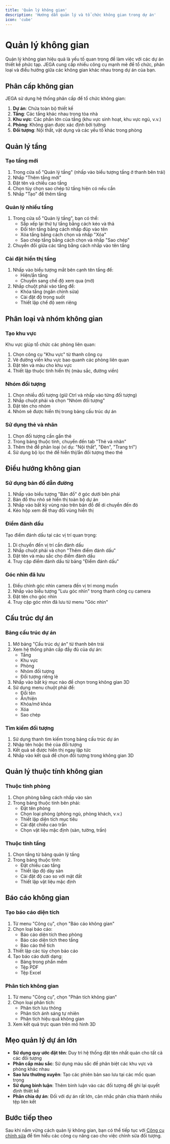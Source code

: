 ```yaml
---
title: 'Quản lý không gian'
description: 'Hướng dẫn quản lý và tổ chức không gian trong dự án'
icon: 'cube'
---
```


# Quản lý không gian

Quản lý không gian hiệu quả là yếu tố quan trọng để làm việc với các dự án thiết kế phức tạp. JEGA cung cấp nhiều công cụ mạnh mẽ để tổ chức, phân loại và điều hướng giữa các không gian khác nhau trong dự án của bạn.

## Phân cấp không gian

JEGA sử dụng hệ thống phân cấp để tổ chức không gian:

1. **Dự án**: Chứa toàn bộ thiết kế
2. **Tầng**: Các tầng khác nhau trong tòa nhà
3. **Khu vực**: Các phần lớn của tầng (khu vực sinh hoạt, khu vực ngủ, v.v.)
4. **Phòng**: Không gian được xác định bởi tường
5. **Đối tượng**: Nội thất, vật dụng và các yếu tố khác trong phòng

## Quản lý tầng

### Tạo tầng mới

1. Trong cửa sổ "Quản lý tầng" (nhấp vào biểu tượng tầng ở thanh bên trái)
2. Nhấp "Thêm tầng mới"
3. Đặt tên và chiều cao tầng
4. Chọn tùy chọn sao chép từ tầng hiện có nếu cần
5. Nhấp "Tạo" để thêm tầng

### Quản lý nhiều tầng

1. Trong cửa sổ "Quản lý tầng", bạn có thể:
   - Sắp xếp lại thứ tự tầng bằng cách kéo và thả
   - Đổi tên tầng bằng cách nhấp đúp vào tên
   - Xóa tầng bằng cách chọn và nhấp "Xóa"
   - Sao chép tầng bằng cách chọn và nhấp "Sao chép"
2. Chuyển đổi giữa các tầng bằng cách nhấp vào tên tầng

### Cài đặt hiển thị tầng

1. Nhấp vào biểu tượng mắt bên cạnh tên tầng để:
   - Hiện/ẩn tầng
   - Chuyển sang chế độ xem qua (mờ)
2. Nhấp chuột phải vào tầng để:
   - Khóa tầng (ngăn chỉnh sửa)
   - Cài đặt độ trong suốt
   - Thiết lập chế độ xem riêng

## Phân loại và nhóm không gian

### Tạo khu vực

Khu vực giúp tổ chức các phòng liên quan:

1. Chọn công cụ "Khu vực" từ thanh công cụ
2. Vẽ đường viền khu vực bao quanh các phòng liên quan
3. Đặt tên và màu cho khu vực
4. Thiết lập thuộc tính hiển thị (màu sắc, đường viền)

### Nhóm đối tượng

1. Chọn nhiều đối tượng (giữ Ctrl và nhấp vào từng đối tượng)
2. Nhấp chuột phải và chọn "Nhóm đối tượng"
3. Đặt tên cho nhóm
4. Nhóm sẽ được hiển thị trong bảng cấu trúc dự án

### Sử dụng thẻ và nhãn

1. Chọn đối tượng cần gắn thẻ
2. Trong bảng thuộc tính, chuyển đến tab "Thẻ và nhãn"
3. Thêm thẻ để phân loại (ví dụ: "Nội thất", "Đèn", "Trang trí")
4. Sử dụng bộ lọc thẻ để hiển thị/ẩn đối tượng theo thẻ

## Điều hướng không gian

### Sử dụng bản đồ dẫn đường

1. Nhấp vào biểu tượng "Bản đồ" ở góc dưới bên phải
2. Bản đồ thu nhỏ sẽ hiển thị toàn bộ dự án
3. Nhấp vào bất kỳ vùng nào trên bản đồ để di chuyển đến đó
4. Kéo hộp xem để thay đổi vùng hiển thị

### Điểm đánh dấu

Tạo điểm đánh dấu tại các vị trí quan trọng:

1. Di chuyển đến vị trí cần đánh dấu
2. Nhấp chuột phải và chọn "Thêm điểm đánh dấu"
3. Đặt tên và màu sắc cho điểm đánh dấu
4. Truy cập điểm đánh dấu từ bảng "Điểm đánh dấu"

### Góc nhìn đã lưu

1. Điều chỉnh góc nhìn camera đến vị trí mong muốn
2. Nhấp vào biểu tượng "Lưu góc nhìn" trong thanh công cụ camera
3. Đặt tên cho góc nhìn
4. Truy cập góc nhìn đã lưu từ menu "Góc nhìn"

## Cấu trúc dự án

### Bảng cấu trúc dự án

1. Mở bảng "Cấu trúc dự án" từ thanh bên trái
2. Xem hệ thống phân cấp đầy đủ của dự án:
   - Tầng
   - Khu vực
   - Phòng
   - Nhóm đối tượng
   - Đối tượng riêng lẻ
3. Nhấp vào bất kỳ mục nào để chọn trong không gian 3D
4. Sử dụng menu chuột phải để:
   - Đổi tên
   - Ẩn/hiện
   - Khóa/mở khóa
   - Xóa
   - Sao chép

### Tìm kiếm đối tượng

1. Sử dụng thanh tìm kiếm trong bảng cấu trúc dự án
2. Nhập tên hoặc thẻ của đối tượng
3. Kết quả sẽ được hiển thị ngay lập tức
4. Nhấp vào kết quả để chọn đối tượng trong không gian 3D

## Quản lý thuộc tính không gian

### Thuộc tính phòng

1. Chọn phòng bằng cách nhấp vào sàn
2. Trong bảng thuộc tính bên phải:
   - Đặt tên phòng
   - Chọn loại phòng (phòng ngủ, phòng khách, v.v.)
   - Thiết lập diện tích mục tiêu
   - Cài đặt chiều cao trần
   - Chọn vật liệu mặc định (sàn, tường, trần)

### Thuộc tính tầng

1. Chọn tầng từ bảng quản lý tầng
2. Trong bảng thuộc tính:
   - Đặt chiều cao tầng
   - Thiết lập độ dày sàn
   - Cài đặt độ cao so với mặt đất
   - Thiết lập vật liệu mặc định

## Báo cáo không gian

### Tạo báo cáo diện tích

1. Từ menu "Công cụ", chọn "Báo cáo không gian"
2. Chọn loại báo cáo:
   - Báo cáo diện tích theo phòng
   - Báo cáo diện tích theo tầng
   - Báo cáo thể tích
3. Thiết lập các tùy chọn báo cáo
4. Tạo báo cáo dưới dạng:
   - Bảng trong phần mềm
   - Tệp PDF
   - Tệp Excel

### Phân tích không gian

1. Từ menu "Công cụ", chọn "Phân tích không gian"
2. Chọn loại phân tích:
   - Phân tích lưu thông
   - Phân tích ánh sáng tự nhiên
   - Phân tích hiệu quả không gian
3. Xem kết quả trực quan trên mô hình 3D

## Mẹo quản lý dự án lớn

- **Sử dụng quy ước đặt tên**: Duy trì hệ thống đặt tên nhất quán cho tất cả các đối tượng
- **Phân cấp màu sắc**: Sử dụng màu sắc để phân biệt các khu vực và phòng khác nhau
- **Sao lưu thường xuyên**: Tạo các phiên bản sao lưu tại các mốc quan trọng
- **Sử dụng bình luận**: Thêm bình luận vào các đối tượng để ghi lại quyết định thiết kế
- **Phân chia dự án**: Đối với dự án rất lớn, cân nhắc phân chia thành nhiều tệp liên kết

## Bước tiếp theo

Sau khi nắm vững cách quản lý không gian, bạn có thể tiếp tục với [Công cụ chỉnh sửa](/trung-tam-huong-dan/thao-tac-co-ban/cong-cu-chinh-sua) để tìm hiểu các công cụ nâng cao cho việc chỉnh sửa đối tượng.
